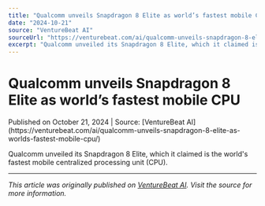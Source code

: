 ```yaml
---
title: "Qualcomm unveils Snapdragon 8 Elite as world’s fastest mobile CPU"
date: "2024-10-21"
source: "VentureBeat AI"
sourceUrl: "https://venturebeat.com/ai/qualcomm-unveils-snapdragon-8-elite-as-worlds-fastest-mobile-cpu/"
excerpt: "Qualcomm unveiled its Snapdragon 8 Elite, which it claimed is the world's fastest mobile centralized processing unit (CPU)...."
---
```


# Qualcomm unveils Snapdragon 8 Elite as world’s fastest mobile CPU

<div class="text-sm text-gray-500 mb-4">
  Published on October 21, 2024 | Source: [VentureBeat AI](https://venturebeat.com/ai/qualcomm-unveils-snapdragon-8-elite-as-worlds-fastest-mobile-cpu/)
</div>

Qualcomm unveiled its Snapdragon 8 Elite, which it claimed is the world's fastest mobile centralized processing unit (CPU).

---

*This article was originally published on [VentureBeat AI](https://venturebeat.com/ai/qualcomm-unveils-snapdragon-8-elite-as-worlds-fastest-mobile-cpu/). Visit the source for more information.*
